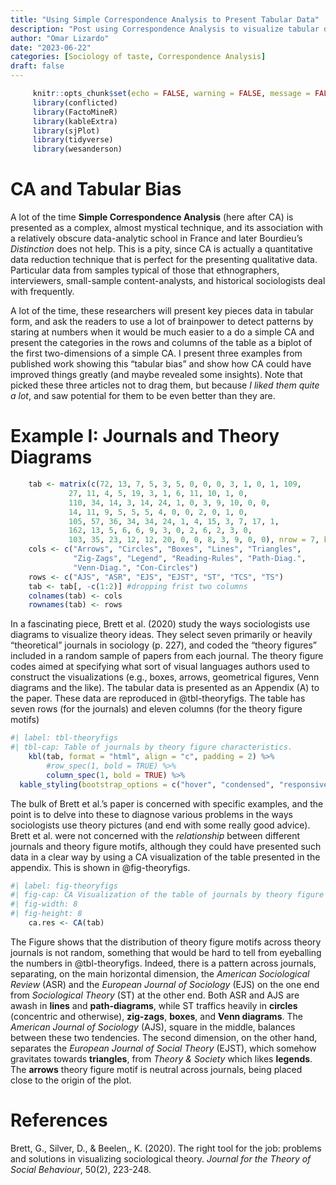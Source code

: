 ```yaml
---
title: "Using Simple Correspondence Analysis to Present Tabular Data"
description: "Post using Correspondence Analysis to visualize tabular data with Examples."
author: "Omar Lizardo"
date: "2023-06-22"
categories: [Sociology of taste, Correspondence Analysis]
draft: false
---
```



```r
     knitr::opts_chunk$set(echo = FALSE, warning = FALSE, message = FALSE)
     library(conflicted)
     library(FactoMineR)
     library(kableExtra)
     library(sjPlot)
     library(tidyverse)
     library(wesanderson)
```

# CA and Tabular Bias
A lot of the time **Simple Correspondence Analysis** (here after CA) is presented as a complex, almost mystical technique, and its association with a relatively obscure data-analytic school in France and later Bourdieu's *Distinction* does not help. This is a pity, since CA is actually a quantitative data reduction technique that is perfect for the presenting qualitative data. Particular data from samples typical of those that ethnographers, interviewers, small-sample content-analysts, and historical sociologists deal with frequently. 

A lot of the time, these researchers will present key pieces data in tabular form, and ask the readers to use a lot of brainpower to detect patterns by staring at numbers when it would be much easier to a do a simple CA and present the categories in the rows and columns of the table as a biplot of the first two-dimensions of a simple CA. I present three examples from published work showing this "tabular bias" and show how CA could have improved things greatly (and maybe revealed some insights). Note that picked these three articles not to drag them, but because *I liked them quite a lot*, and saw potential for them to be even better than they are. 

# Example I: Journals and Theory Diagrams

```r
    tab <- matrix(c(72, 13, 7, 5, 3, 5, 0, 0, 0, 3, 1, 0, 1, 109, 
             27, 11, 4, 5, 19, 3, 1, 6, 11, 10, 1, 0,
             110, 34, 14, 3, 14, 24, 1, 0, 3, 9, 10, 0, 0,
             14, 11, 9, 5, 5, 5, 4, 0, 0, 2, 0, 1, 0,
             105, 57, 36, 34, 34, 24, 1, 4, 15, 3, 7, 17, 1,
             162, 13, 5, 6, 6, 9, 3, 0, 2, 6, 2, 3, 0,
             103, 35, 23, 12, 12, 20, 0, 0, 8, 3, 9, 0, 0), nrow = 7, byrow = TRUE)
    cols <- c("Arrows", "Circles", "Boxes", "Lines", "Triangles", 
              "Zig-Zags", "Legend", "Reading-Rules", "Path-Diag.",
              "Venn-Diag.", "Con-Circles")
    rows <- c("AJS", "ASR", "EJS", "EJST", "ST", "TCS", "TS")
    tab <- tab[, -c(1:2)] #dropping frist two columns
    colnames(tab) <- cols
    rownames(tab) <- rows
```

In a fascinating piece, Brett et al. (2020) study the ways sociologists use diagrams to visualize theory ideas. They select seven primarily or heavily "theoretical" journals in sociology (p. 227), and coded the "theory figures" included in a random sample of papers from each journal. The theory figure codes aimed at specifying what sort of visual languages authors used to construct the visualizations (e.g., boxes, arrows, geometrical figures, Venn diagrams and the like). The tabular data is presented as an Appendix (A) to the paper. These data are reproduced in @tbl-theoryfigs. The table has seven rows (for the journals) and eleven columns (for the theory figure motifs)

```r
#| label: tbl-theoryfigs
#| tbl-cap: Table of journals by theory figure characteristics.
    kbl(tab, format = "html", align = "c", padding = 2) %>% 
        #row_spec(1, bold = TRUE) %>%  
        column_spec(1, bold = TRUE) %>%  
  kable_styling(bootstrap_options = c("hover", "condensed", "responsive"))
```

The bulk of Brett et al.'s paper is concerned with specific examples, and the point is to delve into these to diagnose various problems in the ways sociologists use theory pictures (and end with some really good advice). Brett et al. were not concerned with the *relationship* between different journals and theory figure motifs, although they could have presented such data in a clear way by using a CA visualization of the table presented in the appendix. This is shown in @fig-theoryfigs.


```r
#| label: fig-theoryfigs
#| fig-cap: CA Visualization of the table of journals by theory figure characteristics.
#| fig-width: 8
#| fig-height: 8
    ca.res <- CA(tab)
```

The Figure shows that the distribution of theory figure motifs across theory journals is not random, something that would be hard to tell from eyeballing the numbers in @tbl-theoryfigs. Indeed, there is a pattern across journals, separating, on the main horizontal dimension, the *American Sociological Review* (ASR) and the *European Journal of Sociology* (EJS) on the one end from *Sociological Theory* (ST) at the other end. Both ASR and AJS are awash in **lines** and **path-diagrams**, while ST traffics heavily in **circles** (concentric and otherwise), **zig-zags**, **boxes**, and **Venn diagrams**. The *American Journal of Sociology* (AJS), square in the middle, balances between these two tendencies. The second dimension, on the other hand, separates the *European Journal of Social Theory* (EJST), which somehow gravitates towards **triangles**, from *Theory & Society* which likes **legends**. The **arrows** theory figure motif is neutral across journals, being placed close to the origin of the plot. 




# References
Brett, G., Silver, D., & Beelen,, K. (2020). The right tool for the job: problems and solutions in visualizing sociological theory. *Journal for the Theory of Social Behaviour*, 50(2), 223-248.

